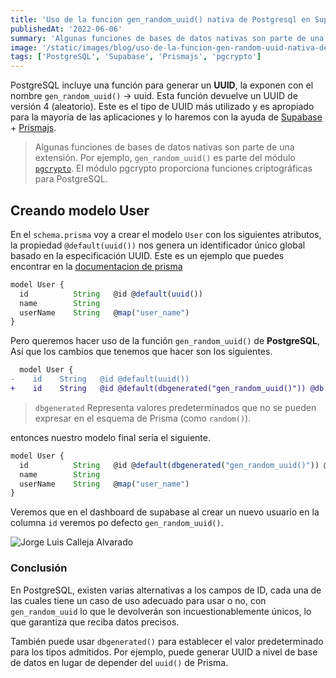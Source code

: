 ```yaml
---
title: 'Uso de la funcion gen_random_uuid() nativa de Postgresql en Supabase + Prismajs'
publishedAt: '2022-06-06'
summary: 'Algunas funciones de bases de datos nativas son parte de una extensión. Por ejemplo, gen_random_uuid() es parte del módulo pgcrypto y el atributo de tipo nativo @db.Citext espera la extensión citext. Debe instalar la extensión para usar cualquier función o característica, PostgreSQL incluye una función para generar un UUID: gen_random_uuid, Esta función devuelve un UUID de versión 4 (aleatorio). Este es el tipo de UUID más utilizado y es apropiado para la mayoría de las aplicaciones'
image: '/static/images/blog/uso-de-la-funcion-gen-random-uuid-nativa-de-postgresql-en-supabase-prismajs/preview.png'
tags: ['PostgreSQL', 'Supabase', 'Prismajs', 'pgcrypto']
---
```


PostgreSQL incluye una función para generar un **UUID**, la exponen con el nombre `gen_random_uuid()` → uuid. Esta función devuelve un UUID de versión 4 (aleatorio). Este es el tipo de UUID más utilizado y es apropiado para la mayoría de las aplicaciones y lo haremos con la ayuda de
[Supabase](https://supabase.com/) + [Prismajs](https://www.prisma.io/).

> Algunas funciones de bases de datos nativas son parte de una extensión. Por ejemplo, `gen_random_uuid()` es parte del módulo [`pgcrypto`](https://www.postgresql.org/docs/10/pgcrypto.html). El módulo pgcrypto proporciona funciones criptográficas para PostgreSQL.

## Creando modelo User

En el `schema.prisma` voy a crear el modelo `User` con los siguientes atributos, la propiedad `@default(uuid())` nos genera un identificador único global basado en la especificación UUID. Este es un ejemplo que puedes encontrar en la [documentacion de prisma](https://www.prisma.io/docs/reference/api-reference/prisma-schema-reference#uuid)

```js
model User {
  id          String   @id @default(uuid())
  name        String
  userName    String   @map("user_name")
}
```

Pero queremos hacer uso de la función `gen_random_uuid()` de **PostgreSQL**, Así que los cambios que tenemos que hacer son los siguientes.

```diff
  model User {
-    id    String   @id @default(uuid())
+    id    String   @id @default(dbgenerated("gen_random_uuid()")) @db.Uuid
```

> `dbgenerated` Representa valores predeterminados que no se pueden expresar en el esquema de Prisma (como `random()`).

entonces nuestro modelo final sería el siguiente.

```js
model User {
  id          String   @id @default(dbgenerated("gen_random_uuid()")) @db.Uuid
  name        String
  userName    String   @map("user_name")
}
```

Veremos que en el dashboard de supabase al crear un nuevo usuario en la columna `id` veremos po defecto `gen_random_uuid()`.

<Image
  alt="Jorge Luis Calleja Alvarado"
  src="/static/images/blog/uso-de-la-funcion-gen-random-uuid-nativa-de-postgresql-en-supabase-prismajs/exmple_0.png"
  width={250}
  height={190}
  layout="responsive"
  quality="100"
  priority
/>

### Conclusión

En PostgreSQL, existen varias alternativas a los campos de ID, cada una de las cuales tiene un caso de uso adecuado para usar o no, con `gen_random_uuid` lo que le devolverán son incuestionablemente únicos, lo que garantiza que reciba datos precisos.

También puede usar `dbgenerated()` para establecer el valor predeterminado para los tipos admitidos. Por ejemplo, puede generar UUID a nivel de base de datos en lugar de depender del `uuid()` de Prisma.
